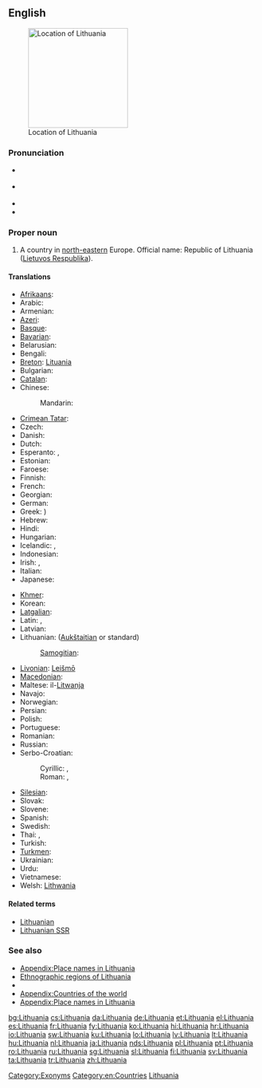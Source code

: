 {{wikipedia}}
==English==
[[Image:EU_location_LIT.png|thumb|200px|Location of Lithuania]]

===Pronunciation===
* {{a|UK}} {{IPA|/ˌlɪθ.juˈeɪ.ni.ə/|/ˌlɪθ.uˈeɪ.ni.ə/}}
* {{a|US}} {{IPA|/ˌlɪθ.uˈeɪ.ni.ə/|/ˌlɪθ.uˈweɪ.ni.ə/}}
* {{audio|en-us-Lithuania.ogg|Audio (US)}}
* {{rhymes|eɪniə}}

===Proper noun===
{{en-proper noun}}

# A country in [[north-eastern]] Europe. Official name: Republic of Lithuania ([[Lietuvos Respublika]]).

====Translations====
{{trans-top|country}}
* [[Afrikaans]]: {{t|af|Litaue|xs=Afrikaans}}
* Arabic: {{t|ar|لتوانيا|f|tr=Litwaaniya}}
* Armenian: {{t-|hy|Լիտվա|tr=Litva}}
* [[Azeri]]: {{t+|az|Litva|xs=Azeri}}
* [[Basque]]: {{t+|eu|Lituania|xs=Basque}}
* [[Bavarian]]: {{tø|bar|Litaun}}
* Belarusian: {{t|be|Літва|f|tr=Litvá|xs=Belarusian}}
* Bengali: {{t|bn|লিথুয়ানিয়া|tr=lituyaniya|sc=Beng}}
* [[Breton]]: [[Lituania]]
* Bulgarian: {{t+|bg|Литва|f|tr=Litva}}
* [[Catalan]]: {{t|ca|Lituània|f}}
* Chinese:
*: Mandarin: {{t-|cmn|立陶宛|tr=Lìtáowǎn|sc=Hani}}
* [[Crimean Tatar]]: {{tø|crh|Litvaniya}}
* Czech: {{t+|cs|Litva}}
* Danish: {{t+|da|Litauen}}
* Dutch: {{t+|nl|Litouwen}}
* Esperanto: {{t-|eo|Litovio|xs=Esperanto}}, {{t-|eo|Litovujo|xs=Esperanto}}
* Estonian: {{t+|et|Leedu}}
* Faroese: {{t|fo|Litava|n}}
* Finnish: {{t+|fi|Liettua}}
* French: {{t+|fr|Lituanie|f}}
* Georgian: {{t|ka|ლიტვა|tr=litva|sc=Geor|xs=Georgian}}
* German: {{t+|de|Litauen}}
* Greek: {{t+|el|Λιθουανία|f|tr=Lithouanía}})
* Hebrew: {{t|he|ליטא|f|tr=Lita|sc=Hebr}}
* Hindi: {{t+|hi|लिथुआनिया|tr=lithuāniyā|sc=Deva}}
* Hungarian: {{t+|hu|Litvánia}}
* Icelandic: {{t|is|Litáen}}, {{t|is|Litháen}}
* Indonesian: {{t-|id|Lithuania|xs=Indonesian}}
* Irish: {{t|ga|An Liotuáin|f}}, {{t|ga|Poblacht na Liotuáine|f}}
* Italian: {{t-|it|Lituania|f}}
* Japanese: {{t+|ja|リトアニア|tr=Ritoania}}
{{trans-mid}}
* [[Khmer]]: {{t|km|លីទុយអានី|tr=li tuy ar ni|sc=Khmr}}
* Korean: {{t|ko|리투아니아|tr=Rituania|sc=Kore}}
* [[Latgalian]]: {{tø|ltg|Lītova|f}}
* Latin: {{t|la|Lituania|f}}, {{t|la|Lithuania|f}}
* Latvian: {{t+|lv|Lietuva|f|xs=Latvian}}
* Lithuanian: {{t+|lt|Lietuva|f|xs=Lithuanian}} ([[Aukštaitian]] or standard)
*: [[Samogitian]]: {{tø|bat-smg|Lietova|f|xs=Samogitian}}
* [[Livonian]]: [[Leišmō]]
* [[Macedonian]]: {{t+|mk|Литванија|f|tr=Litvanija}}
* Maltese: il-[[Litwanja]]
* Navajo: {{tø|nv|Łitʼoowę́ęya}}
* Norwegian: {{t+|no|Litauen}}
* Persian: {{t|fa|لیتوانی|tr=Litvâni|sc=fa-Arab}}
* Polish: {{t+|pl|Litwa|f}}
* Portuguese: {{t+|pt|Lituânia}}
* Romanian: {{t+|ro|Lituania|f}}
* Russian: {{t+|ru|Литва|f|tr=Litvá}}
* Serbo-Croatian:
*: Cyrillic: {{t|sh|Литванија|f}}, {{t|sh|Литва|f}}
*: Roman: {{t|sh|Litvanija|f}}, {{t|sh|Litva|f}}
* [[Silesian]]: {{tø|szl|Litwa|f}}
* Slovak: {{t-|sk|Litva|f}}
* Slovene: {{t+|sl|Litva|f}}
* Spanish: {{t+|es|Lituania}}
* Swedish: {{t+|sv|Litauen}}
* Thai: {{t|th|ประเทศลิธัวเนีย|tr=bpràtêt lítuania|sc=Thai}}, {{t|th|ลิธัวเนีย|tr=lítuania|sc=Thai}}
* Turkish: {{t+|tr|Litvanya}}
* [[Turkmen]]: {{t|tk|Litwa}}
* Ukrainian: {{t+|uk|Литва|f|tr=Lytvá|xs=Ukrainian}}
* Urdu: {{t|ur|لیتھوینیا|tr=lithuāniyā|sc=ur-Arab}}
* Vietnamese: {{t|vi|Lítva}}
* Welsh: [[Lithwania]]
{{trans-bottom}}

====Related terms====
* [[Lithuanian]]
* [[Lithuanian SSR]]

===See also===
* [[Appendix:Place names in Lithuania]]
* [[:Template:Lithuania map|Ethnographic regions of Lithuania]]
* {{list|en|countries of Europe}}
* [[Appendix:Countries of the world]]
* [[Appendix:Place names in Lithuania]]

[[Category:Exonyms]]
[[Category:en:Countries]]
[[Category:en:Lithuania| Lithuania]]

[[bg:Lithuania]]
[[cs:Lithuania]]
[[da:Lithuania]]
[[de:Lithuania]]
[[et:Lithuania]]
[[el:Lithuania]]
[[es:Lithuania]]
[[fr:Lithuania]]
[[fy:Lithuania]]
[[ko:Lithuania]]
[[hi:Lithuania]]
[[hr:Lithuania]]
[[io:Lithuania]]
[[sw:Lithuania]]
[[ku:Lithuania]]
[[lo:Lithuania]]
[[lv:Lithuania]]
[[lt:Lithuania]]
[[hu:Lithuania]]
[[nl:Lithuania]]
[[ja:Lithuania]]
[[nds:Lithuania]]
[[pl:Lithuania]]
[[pt:Lithuania]]
[[ro:Lithuania]]
[[ru:Lithuania]]
[[sg:Lithuania]]
[[sl:Lithuania]]
[[fi:Lithuania]]
[[sv:Lithuania]]
[[ta:Lithuania]]
[[tr:Lithuania]]
[[zh:Lithuania]]